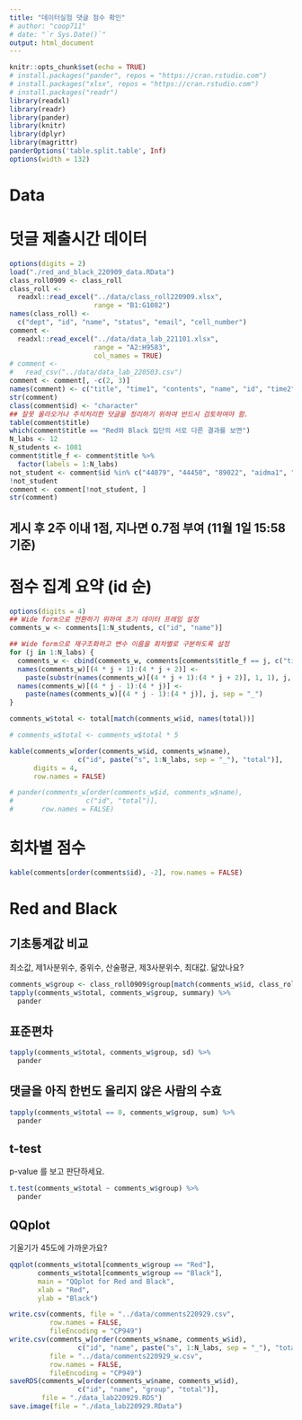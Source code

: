 ```yaml
---
title: "데이터실험 댓글 점수 확인"
# author: "coop711"
# date: "`r Sys.Date()`"
output: html_document
---
```


```r
knitr::opts_chunk$set(echo = TRUE)
# install.packages("pander", repos = "https://cran.rstudio.com")
# install.packages("xlsx", repos = "https://cran.rstudio.com")
# install.packages("readr")
library(readxl)
library(readr)
library(pander)
library(knitr)
library(dplyr)
library(magrittr)
panderOptions('table.split.table', Inf)
options(width = 132)
```

# Data

# 덧글 제출시간 데이터

```r
options(digits = 2)
load("./red_and_black_220909_data.RData")
class_roll0909 <- class_roll
class_roll <- 
  readxl::read_excel("../data/class_roll220909.xlsx",
                     range = "B1:G1082")
names(class_roll) <- 
  c("dept", "id", "name", "status", "email", "cell_number")
comment <-
  readxl::read_excel("../data/data_lab_221101.xlsx",
                     range = "A2:H9583", 
                     col_names = TRUE)
# comment <-
#   read_csv("../data/data_lab_220503.csv")
comment <- comment[, -c(2, 3)]
names(comment) <- c("title", "time1", "contents", "name", "id", "time2")
str(comment)
class(comment$id) <- "character"
## 잘못 올라오거나 주석처리한 덧글을 정리하기 위하여 반드시 검토하여야 함.
table(comment$title)
which(comment$title == "Red와 Black 집단의 서로 다른 결과를 보면")
N_labs <- 12
N_students <- 1081
comment$title_f <- comment$title %>%
  factor(labels = 1:N_labs)
not_student <- comment$id %in% c("44079", "44450", "89022", "aidma1", "yoonmee")
!not_student
comment <- comment[!not_student, ]
str(comment)
```

## 게시 후 2주 이내 1점, 지나면 0.7점 부여 (11월 1일 15:58 기준)

<!--
```r
## 미제출자 NA 처리하기 위하여 출석부와 `left_join`. title이 너무 길어서 회차만 뗴어 factor로 재구조화
comment01 <- left_join(class_roll[, c("id", "name")], 
                       comment[comment$title_f == 1, -c(1, 3)], 
                       by = c("id", "name"))
## 게시후 제출까지의 기간을 주 단위로 연산
comment01$weeks <- as.numeric(difftime(comment01$time2, comment01$time1, 
                                       units = 'weeks')) 
## 6주가 지나거나 미제출은 0점 처리, 1주일 지날 때 마다 0.2점씩 감점. 계산식에 유의.
comment01$score <- ifelse(comment01$weeks > 6 
                          | is.na(comment01$weeks), 0,  
                          pmin(1, floor(7 - comment01$weeks) / 5)) 
#                           ifelse(comment01$weeks > 5, 0.2,
#                                  ifelse(comment01$weeks > 4, 0.4,
#                                         ifelse(comment01$weeks > 3, 0.6,  
#                                                ifelse(comment01$weeks > 2, 0.8, 1)))))
## 변수 순서 정리
comment01 <- comment01[c("id", "name", "title_f", "time1", "time2", "weeks", "score")]
## 회차 결측값 채우기
comment01$title_f[is.na(comment01$title_f)] <- 1
## 중복 제출 자료는 2차에 제출한 자료를 삭제
comment01 <- comment01[!duplicated(comment01$id), ]
comment01

## 회차별로 점수를 포함한 데이터 생성하는 함수 작성

df <- function(j){  
  comments <- left_join(class_roll[, c("id", "name")], 
                        comment[comment$title_f == j, -c(1, 3)], 
                        by = c("id", "name"))
  comments$weeks <- as.numeric(difftime(comments$time2, comments$time1, 
                                        units = 'weeks'))
  comments$score <- ifelse(is.na(comments$weeks), 0,
                           ifelse(comments$weeks > 2.0, 0.7, 1))
#  comments$score <- ifelse(comments$weeks > 6
#                           | is.na(comments$weeks), 0, 
#                           pmin(1, floor(7 - comments$weeks) / 5))
#                           ifelse(comments$weeks > 5, 0.2,
#                                  ifelse(comments$weeks > 4, 0.4,
#                                         ifelse(comments$weeks > 3, 0.6,  
#                                                ifelse(comments$weeks > 2, 0.8, 1)))))
  comments <- comments[c("id", "name", "title_f", "time1", "time2", "weeks", "score")]
  comments$title_f[is.na(comments$title_f)] <- j
  comments <- comments[!duplicated(comments$id), ]
  return(comments)
}
```

# 회차별 점수 계산

```r
## 초기화
comments <- NULL 

## `rbind`를 이용하여 회차별로 생성한 데이터를 long form data frame 으로 구조화
for (j in 1:N_labs) {
  comments <- rbind(comments, df(j))
}

# kable(comments[, -2], row.names = FALSE)
```

# 점수 합산

```r
## 학번별로 회차별 점수 합산
total <- comments %$%
  tapply(score, id, sum)
```
-->

# 점수 집계 요약 (id 순)

```r
options(digits = 4)
## Wide form으로 전환하기 위하여 초기 데이터 프레임 설정
comments_w <- comments[1:N_students, c("id", "name")]

## Wide form으로 재구조화하고 변수 이름을 회차별로 구분하도록 설정
for (j in 1:N_labs) {
  comments_w <- cbind(comments_w, comments[comments$title_f == j, c("time1", "time2", "weeks", "score")])
  names(comments_w)[(4 * j + 1):(4 * j + 2)] <- 
    paste(substr(names(comments_w)[(4 * j + 1):(4 * j + 2)], 1, 1), j, sep = "_")
  names(comments_w)[(4 * j - 1):(4 * j)] <- 
    paste(names(comments_w)[(4 * j - 1):(4 * j)], j, sep = "_")
}

comments_w$total <- total[match(comments_w$id, names(total))]

# comments_w$total <- comments_w$total * 5

kable(comments_w[order(comments_w$id, comments_w$name), 
                 c("id", paste("s", 1:N_labs, sep = "_"), "total")], 
      digits = 4,
      row.names = FALSE)

# pander(comments_w[order(comments_w$id, comments_w$name), 
#                  c("id", "total")], 
#       row.names = FALSE)
```

# 회차별 점수 

```r
kable(comments[order(comments$id), -2], row.names = FALSE)
```

# Red and Black

## 기초통계값 비교

최소값, 제1사분위수, 중위수, 산술평균, 제3사분위수, 최대값. 닮았나요?  

```r
comments_w$group <- class_roll0909$group[match(comments_w$id, class_roll0909$id)]
tapply(comments_w$total, comments_w$group, summary) %>% 
  pander
```

## 표준편차

```r
tapply(comments_w$total, comments_w$group, sd) %>%
  pander
```

## 댓글을 아직 한번도 올리지 않은 사람의 수효

```r
tapply(comments_w$total == 0, comments_w$group, sum) %>%
  pander
```

## t-test

p-value 를 보고 판단하세요.

```r
t.test(comments_w$total ~ comments_w$group) %>%
  pander
```

## QQplot 

기울기가 45도에 가까운가요?

```r
qqplot(comments_w$total[comments_w$group == "Red"], 
       comments_w$total[comments_w$group == "Black"],
       main = "QQplot for Red and Black",
       xlab = "Red", 
       ylab = "Black")
```

<!--
Save
-->

```r
write.csv(comments, file = "../data/comments220929.csv", 
          row.names = FALSE,
          fileEncoding = "CP949")
write.csv(comments_w[order(comments_w$name, comments_w$id), 
                 c("id", "name", paste("s", 1:N_labs, sep = "_"), "total")],
          file = "../data/comments220929_w.csv", 
          row.names = FALSE,
          fileEncoding = "CP949")
saveRDS(comments_w[order(comments_w$name, comments_w$id), 
                 c("id", "name", "group", "total")],
        file = "./data_lab220929.RDS")
save.image(file = "./data_lab220929.RData")
```
